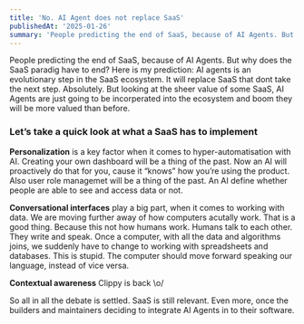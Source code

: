 ```yaml
---
title: 'No. AI Agent does not replace SaaS'
publishedAt: '2025-01-26'
summary: 'People predicting the end of SaaS, because of AI Agents. But why does the SaaS paradig have to end? Here is my prediction:'
---
```




People predicting the end of SaaS, because of AI Agents. But why does the SaaS paradig have to end? Here is my prediction:
AI agents is an evolutionary step in the SaaS ecosystem. It will replace SaaS that dont take the next step. Absolutely. But looking at the sheer value of some SaaS, AI Agents are just going to be incorperated into the ecosystem and boom they will be more valued than before.

### Let’s take a quick look at what a SaaS has to implement

**Personalization** is a key factor when it comes to hyper-automatisation with AI. Creating your own dashboard will be a thing of the past. Now an AI will proactively do that for you, cause it “knows” how you’re using the product. Also user role managemet will be a thing of the past. An AI define whether people are able to see and access data or not.

**Conversational interfaces** play a big part, when it comes to working with data. We are moving further away of how computers acutally work. That is a good thing. Because this not how humans work. Humans talk to each other. They write and speak. Once a computer, with all the data and algorithms joins, we suddenly have to change to working with spreadsheets and databases. This is stupid. The computer should move forward speaking our language, instead of vice versa.

**Contextual awareness** Clippy is back \o/

So all in all the debate is settled. SaaS is still relevant. Even more, once the builders and maintainers deciding to integrate AI Agents in to their software.